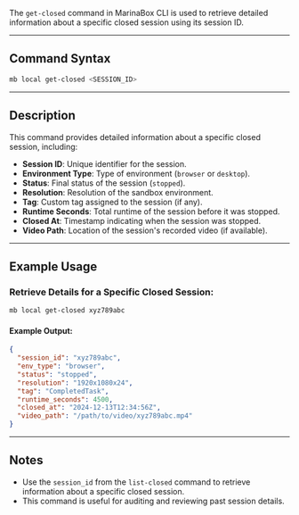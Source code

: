 The `get-closed` command in MarinaBox CLI is used to retrieve detailed information about a specific closed session using its session ID.

---

## Command Syntax

```bash
mb local get-closed <SESSION_ID>
```

---

## Description

This command provides detailed information about a specific closed session, including:
- **Session ID**: Unique identifier for the session.
- **Environment Type**: Type of environment (`browser` or `desktop`).
- **Status**: Final status of the session (`stopped`).
- **Resolution**: Resolution of the sandbox environment.
- **Tag**: Custom tag assigned to the session (if any).
- **Runtime Seconds**: Total runtime of the session before it was stopped.
- **Closed At**: Timestamp indicating when the session was stopped.
- **Video Path**: Location of the session's recorded video (if available).

---

## Example Usage

### Retrieve Details for a Specific Closed Session:
```bash
mb local get-closed xyz789abc
```

#### Example Output:
```json
{
  "session_id": "xyz789abc",
  "env_type": "browser",
  "status": "stopped",
  "resolution": "1920x1080x24",
  "tag": "CompletedTask",
  "runtime_seconds": 4500,
  "closed_at": "2024-12-13T12:34:56Z",
  "video_path": "/path/to/video/xyz789abc.mp4"
}
```

---

## Notes

- Use the `session_id` from the `list-closed` command to retrieve information about a specific closed session.
- This command is useful for auditing and reviewing past session details.
